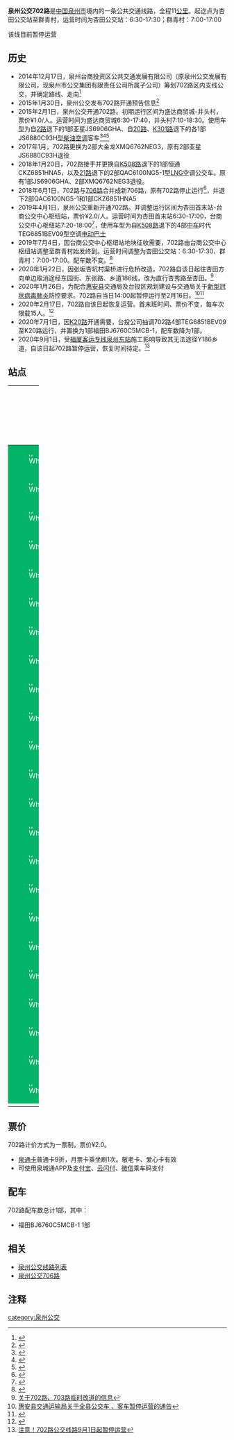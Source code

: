 {{Infobox Bus Route
| number=泉州公交702路<br>区内支线
| image=[[File:闽CYF162.jpg|300px]]
| operator=[[泉州市公交集团有限责任公司|泉州市公交集团有限责任公司]]
| garage=台投公司
| length=11KM
| via=东园镇政府、海丝艺术公园
| start=杏田公交站
| end=群青村
| level=杏田公交站 6:30-17:30<br>群青村 7:00-17:00
| frequency=60分钟
| vehicle=福田BJ6760C5MCB-1
| Fare=一票制¥2.0
| bgcolor=#01B468
| fontcolor=white
}}
'''泉州公交702路'''是[[中国|中国]][[泉州市|泉州市]]境内的一条公共交通线路，全程11[[公里|公里]]。起讫点为杏田公交站至群青村，运营时间为杏田公交站：6:30-17:30；群青村：7:00-17:00

该线目前暂停运营

== 历史 ==
*2014年12月17日，泉州台商投资区公共交通发展有限公司（原泉州公交发展有限公司，现泉州市公交集团有限责任公司所属子公司）筹划702路区内支线公交，并确定路线、走向<ref>{{Cite web |url=http://qz.fjsen.com/2014-12/17/content_15410240_all.htm |title=筹划新开线路 完善公交网络 |accessdate=2016-07-01 |archive-date=2018-01-21 |archive-url=https://web.archive.org/web/20180121071534/http://qz.fjsen.com/2014-12/17/content_15410240_all.htm |dead-url=no }}</ref>
*2015年1月30日，泉州公交发布702路开通预告信息<ref>{{Cite web |url=http://www.qzbus.cn/?action-viewnews-itemid-1260 |title=关于台商区新增702路公交线的通知 |accessdate=2016-07-01 |archive-date=2019-03-04 |archive-url=https://web.archive.org/web/20190304121833/http://www.qzbus.cn/?action-viewnews-itemid-1260 |dead-url=no }}</ref>
*2015年2月1日，泉州公交开通702路。初期运行区间为盛达商贸城-井头村，票价¥1.0/人。运营时间为盛达商贸城6:30-17:40，井头村7:10-18:30。使用车型为自[[泉州公交2路|2路]]退下的1部亚星JS6906GHA、自[[泉州公交20路|20路]]、[[泉州公交K301路|K301路]]退下的各1部JS6880C93H型[[柴油|柴油]][[空调|空调]]客车<ref>{{Cite web |url=http://www.qzwb.com/gb/content/2015-01/31/content_5035238.htm |title=2月起702公交开通 全程票价1元 |access-date=2016-07-01 |archive-url=https://web.archive.org/web/20150513063756/http://www.qzwb.com/gb/content/2015-01/31/content_5035238.htm |archive-date=2015-05-13 |dead-url=yes }}</ref><ref>{{Cite web |url=http://qz.fjsen.com/2015-02/11/content_15680414.htm |title=泉州台商投资区702公交线路开通 途经惠南工业区 |accessdate=2016-07-01 |archive-date=2017-01-13 |archive-url=https://web.archive.org/web/20170113153402/http://qz.fjsen.com/2015-02/11/content_15680414.htm |dead-url=no }}</ref><ref>{{Cite web |url=http://qz.fjsen.com/2015-04/16/content_15957957_all.htm |title=泉州台商投资区重点发展公共交通 方便群众出行 |accessdate=2016-07-01 |archive-date=2019-03-04 |archive-url=https://web.archive.org/web/20190304121833/http://qz.fjsen.com/2015-04/16/content_15957957_all.htm |dead-url=no }}</ref>
*2017年1月，702路更换为2部大金龙XMQ6762NEG3，原有2部亚星JS6880C93H退役
*2018年1月20日，702路接手并更换自[[泉州公交K508路|K508路]]退下的1部恒通CKZ6851HNA5，以及[[泉州公交21路|21路]]退下的2部QAC6100NG5-1型[[LNG|LNG]]空调公交车。原有1部JS6906GHA、2部XMQ6762NEG3退役。
*2018年6月1日，702路与[[泉州公交706路|706路]]合并成新706路，原有702路停止运行<ref>{{Cite web |url=http://www.sohu.com/a/233349972_740089 |title=注意了！这2条公交线路有重大调整！ |accessdate=2018-06-01 |archive-date=2019-03-04 |archive-url=https://web.archive.org/web/20190304121833/http://www.sohu.com/a/233349972_740089 |dead-url=no }}</ref>，并退下2部QAC6100NG5-1和1部CKZ6851HNA5
*2019年4月1日，泉州公交重新开通702路。并调整运行区间为杏田首末站-台商公交中心枢纽站，票价¥2.0/人。运营时间为杏田首末站6:30-17:00，台商公交中心枢纽站7:20-18:00<ref>{{Cite web |url=http://www.qzbus.cn/?action-viewnews-itemid-2882 |title=台商区公交开通全新的702路 |accessdate=2019-03-29 |archive-date=2019-03-29 |archive-url=https://web.archive.org/web/20190329090126/http://www.qzbus.cn/?action-viewnews-itemid-2882 |dead-url=no }}</ref>，使用车型为自[[泉州公交K508路|K508路]]退下的4部[[中车|中车]]时代TEG6851BEV09型空调[[电动巴士|电动巴士]]
*2019年7月4日，因台商公交中心枢纽站地块征收需要，702路由台商公交中心枢纽站调整至群青村始发终到。运营时间调整为杏田公交站：6:30-17:30、群青村：7:00-17:00。配车数不变。<ref>{{Cite web |url=http://www.sohu.com/a/324669120_120068242 |title=明天起，台商区公交中心枢纽站要迁移啦，您要这样坐车 |accessdate=2019-09-18 |archive-date=2019-08-13 |archive-url=https://web.archive.org/web/20190813173042/http://www.sohu.com/a/324669120_120068242 |dead-url=no }}</ref>
*2020年1月22日，因张坂杏坑村渠桥进行危桥改造。702路自该日起往杏田方向单边取消途经东园街、东张路、乡道186线，改为直行杏秀路至杏田。<ref>[http://www.qzbus.cn/?action-viewnews-itemid-3036 关于702路、703路临时改道的信息]</ref>
*2020年1月26日，为配合[[惠安县|惠安县]]交通局及台投区规划建设与交通局关于[[2019新型冠状病毒|新型冠状病毒肺炎]]防控要求。702路自当日14:00起暂停运行至2月16日。<ref>[http://www.huian.gov.cn/ShowArticle.aspx?Id=31677 惠安县交通运输局关于全县公交车 、客车暂停运营的通告]{{Dead link|date=2020年7月 |bot=InternetArchiveBot |fix-attempted=yes }}</ref><ref>{{Cite web |url=http://szb.qzwb.com/qzwb/html/2020-01/26/content_462113.htm |title=惠安安溪今起暂停公交车运营 |access-date=2020-01-26 |archive-url=https://web.archive.org/web/20200126094233/http://szb.qzwb.com/qzwb/html/2020-01/26/content_462113.htm |archive-date=2020-01-26 |dead-url=yes }}</ref>
*2020年2月17日，702路自该日起恢复运营。首末班时间、票价不变，每车次限载15人。<ref>{{Cite web |url=https://www.qztv.cn/index/News/detail/id/83370.html?spm=0.0.0.0.qDiNA5 |title=即日起，泉州这两路公交车恢复运行！乘车需测体温查验身份证！ |accessdate=2020-02-16 |archive-date=2020-02-16 |archive-url=https://web.archive.org/web/20200216123153/https://www.qztv.cn/index/News/detail/id/83370.html%3Fspm%3D0.0.0.0.qDiNA5 |dead-url=no }}</ref>
*2020年7月1日，因[[惠安公交K20路|K20路]]开通需要，台投公司抽调702路4部TEG6851BEV09至K20路运行，并置换为1部福田BJ6760C5MCB-1，配车数降为1部。
*2020年9月1日，受[[福厦客运专线|福厦客运专线]][[泉州东站(福厦客运专线)|泉州东站]]施工影响导致其无法途径Y186乡道，自该日起702路暂停运营，恢复时间待定。<ref>[https://mp.weixin.qq.com/s?__biz=MzA4MTQ3MzAzNQ==&mid=2650741761&idx=2&sn=75c021c640cffef37506b6d17bf9db3a&chksm=879fc765b0e84e735ad03fa58ab0e9e2ac248b1ea65ea37f43111ed716ad957397c8475eb459&mpshare=1&scene=23&srcid=0904F1AXlXnn43RyYnmMEWdq&sharer_sharetime=1599579199417&sharer_shareid=3577243d840e6bf922846536b5676060#rd  注意！702路公交线路9月1日起暂停运营]</ref>

== 站点 ==
{| width=100% class="wikitable" style="text-align: center;"
|- 
! width=5% colspan=3 | 路线
! colspan=2 width=25% | 所在地区、街道
! width=30% | 站点名
! width=30% | 备注
|- 
|style="border: 0px;background:#01B468;color:white;" | [[File:White_dot.svg|8px]]
|style="border: 0px;" |
|style="border: 0px;" |
| rowspan = 23 | [[泉州台商投资区|台投区]]
| rowspan = 2 | 杏秀路
| 杏田公交站
| 起讫站
|-
|style="border: 0px;background:#01B468;color:white;" | [[File:White_dot.svg|8px]]
|style="border: 0px;" |
|style="border: 0px;" |
| 锦厝村
| 
|-
|style="border: 0px;background:#01B468;color:white;" | [[File:White_dot.svg|8px]]
|style="border: 0px;" |
|style="border: 0px;" |
| rowspan = 7 | Y186
| 锦西小学
| 
|-
|style="border: 0px;background:#01B468;color:white;" | [[File:White_dot.svg|8px]]
|style="border: 0px;" |
|style="border: 0px;" |
| 长新村委会
| 
|-
|style="border: 0px;background:#01B468;color:white;" | [[File:White_dot.svg|8px]]
|style="border: 0px;" |
|style="border: 0px;" |
| 坑外村
| 
|-
|style="border: 0px;background:#01B468;color:white;" | [[File:White_dot.svg|8px]]
|style="border: 0px;" |
|style="border: 0px;" |
| 埔塘村
| 
|-
|style="border: 0px;background:#01B468;color:white;" | [[File:White_dot.svg|8px]]
|style="border: 0px;" |
|style="border: 0px;" |
| 玉塘村
| 
|-
|style="border: 0px;background:#01B468;color:white;" | [[File:White_dot.svg|8px]]
|style="border: 0px;" |
|style="border: 0px;" |
| 玉田村
| 
|-
|style="border: 0px;background:#01B468;color:white;" | [[File:White_dot.svg|8px]]
|style="border: 0px;" |
|style="border: 0px;" |
| 群力小学
| 
|-
|style="border: 0px;background:#01B468;color:white;" | [[File:White_dot.svg|8px]]
|style="border: 0px;" |
|style="border: 0px;" |
| rowspan = 6 | 东张路
| 群力村
| 
|-
|style="border: 0px;background:#01B468;color:white;" | [[File:White_dot.svg|8px]]
|style="border: 0px;" |
|style="border: 0px;" |
| 塘南村
| 
|-
|style="border: 0px;background:#01B468;color:white;" | [[File:White_dot.svg|8px]]
|style="border: 0px;" |
|style="border: 0px;" |
| 东园供电所
| ↓
|-
|style="border: 0px;background:#01B468;color:white;" | [[File:White_dot.svg|8px]]
|style="border: 0px;" |
|style="border: 0px;" |
| 仑山村
| 
|-
|style="border: 0px;background:#01B468;color:white;" | [[File:White_dot.svg|8px]]
|style="border: 0px;" |
|style="border: 0px;" |
| 十六中
| 
|-
|style="border: 0px;background:#01B468;color:white;" | [[File:White_dot.svg|8px]]
|style="border: 0px;" |
|style="border: 0px;" |
| 灵溪村
| 
|-
|style="border: 0px;background:#01B468;color:white;" | [[File:White_dot.svg|8px]]
|style="border: 0px;" |
|style="border: 0px;" |
| rowspan = 3 | 东园街
| 东园村
| 
|-
|style="border: 0px;background:#01B468;color:white;" | [[File:White_dot.svg|8px]]
|style="border: 0px;" |
|style="border: 0px;" |
| 东园镇政府
| 
|-
|style="border: 0px;background:#01B468;color:white;" | [[File:White_dot.svg|8px]]
|style="border: 0px;" |
|style="border: 0px;" |
| 惠南华侨医院
| 
|-
|style="border: 0px;background:#01B468;color:white;" | [[File:White_dot.svg|8px]]
|style="border: 0px;" |
|style="border: 0px;" |
| rowspan = 5 | 杏秀路
| 交通执法大队
| 
|-
|style="border: 0px;background:#01B468;color:white;" | [[File:White_dot.svg|8px]]
|style="border: 0px;" |
|style="border: 0px;" |
| 后西街
| 
|-
|style="border: 0px;background:#01B468;color:white;" | [[File:White_dot.svg|8px]]
|style="border: 0px;" |
|style="border: 0px;" |
| 亚洲艺术公园东门
| 
|-
|style="border: 0px;background:#01B468;color:white;" | [[File:White_dot.svg|8px]]
|style="border: 0px;" |
|style="border: 0px;" |
| 弘润医院
| 
|-
|style="border: 0px;background:#01B468;color:white;" | [[File:White_dot.svg|8px]]
|style="border: 0px;" |
|style="border: 0px;" |
| 群青村
| 起讫站
|-
|}

== 票价 ==
702路计价方式为一票制，票价¥2.0。
*[[泉通卡|泉通卡]]普通卡9折，月票卡乘坐刷1次。敬老卡、爱心卡有效
*可使用泉城通APP及[[支付宝|支付宝]]、[[云闪付|云闪付]]、[[微信|微信]]乘车码支付

== 配车 ==
702路配车数总计1部，其中：
*福田BJ6760C5MCB-1  1部


{{gallery 
|width = 300
|height = 
|align = 
|lines = 1
|File:MIN-CY1548.jpg|亚星JS6880C93H<br>（2015.2 - 2017.1）
|File:JS6906GHA_of_Zayton_bus.jpg|亚星JS6906GHA<br>（2015.2 - 2018.1）
|File:闽CYB020.jpg|恒通CKZ6851HNA5<br>（2018.1 - 2018.5）
|File:闽CYD041.jpg|西虎QAC6100NG5-1<br>（2018.1 - 2018.5）
|File:闽CYF162.jpg|中车时代TEG6851BEV09<br>（2019.4 - 2020.6）
}}

== 相关 ==
*[[泉州公交线路列表|泉州公交线路列表]]
*[[泉州公交706路|泉州公交706路]]

== 注释 ==
{{reflist|refs=}}

{{泉州公交线路列表}}
[[category:泉州公交|category:泉州公交]]